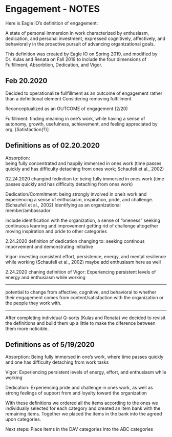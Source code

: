 # Engagement - NOTES 

Here is Eagle IO's definition of engagement:

A state of personal immersion in work characterized by enthusiasm, dedication, and personal investment, expressed cognitively, affectively, and behaviorally in the proactive pursuit of advancing organizational goals.

This definition was created by Eagle IO on Spring 2019, and modified by Dr. Kulas and Renata on Fall 2019 to include the four dimensions of Fulfillment, Absorbtion, Dedication, and Vigor. 

## Feb 20.2020
Decided to operationalize fullfillment as an outcome of engagement rather than a definitional element 
Considering removing fulfillment

Reconceptualized as an OUTCOME of engagement (2/20) 

Fulfillment: finding meaning in one's work, while having a sense of autonomy, growth, usefulness, achievement, and feeling appreciated by org. [Satisfaction(?)]


## Definitions as of 02.20.2020

Absorption:  
being fully concentrated and happily immersed in ones work (time passes quickly and has difficulty detaching from ones work; Schaufeli et al., 2002)

02.24.2020
changind fedinition to:
being fully immersed in ones work (time passes quickly and has difficulty detaching from ones work)


Dedication/Commitment: 
being strongly involved in one's work and experiencing a sense of enthusiasm, inspiration, pride, and challenge. (Schaufeli et al., 2002) Identifying as an organizational member/ambassador

include identification with the organization, a sense of "oneness"
seeking continuous leanring and improvement 
getting rid of challenge altogether
moving inspiration and pride to other categories 

2.24.2020
definition of dedication changing to:
seeking continous imporvement and demonstrating initiative 

Vigor: 
investing consistent effort, persistence, energy, and mental resilience while working (Schaufeli et al., 2002)
maybe add enthusiasm here as well 

2.24.2020
chaning definition of Vigor: 
Experiencing persistent levels of energy and enthusiasm while working 

********
potential to change from affective, cognitive, and behavioral to whether their engagement comes from content/satisfaction with the organization or the people they work with. 

******** 

After completing individual Q-sorts (Kulas and Renata) we decided to revisit the definitions and build them up a little to make the diference between them more noticible. 

## Definitions as of 5/19/2020

Absorption: Being fully immersed in one’s work, where time passes quickly and one has difficulty detaching from work tasks

Vigor: Experiencing persistent levels of energy, effort, and enthusiasm while working

Dedication: Experiencing pride and challenge in ones work, as well as strong feelings of support from and loyalty toward the organization

With these definitions we ordered all the items according to the ones we individually selected for each category and created an item bank with the remaining items. Together we placed the items in the bank into the agreed upon categories. 

Next steps: 
Place items in the DAV categories into the ABC categories 


